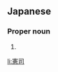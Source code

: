 ==Japanese==
{{ja-kanjitab|けん|じ|yomi=o}}

===Proper noun===
{{ja-pos|proper|けんじ}}

# {{given name|male|lang=ja|sort=けんじ}}

[[li:憲司]]
